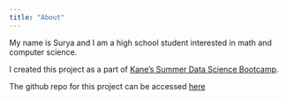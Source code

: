 ```yaml
---
title: "About"
---
```


My name is Surya and I am a high school student interested in math and computer science. 

I created this project as a part of [Kane's Summer Data Science Bootcamp](https://bootcamp.davidkane.info/schedule.html#monday). 

The github repo for this project can be accessed [here](https://github.com/sfraser8910/us_internet_access) 
